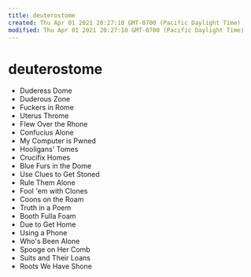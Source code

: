 ```yaml
---
title: deuterostome
created: Thu Apr 01 2021 20:27:10 GMT-0700 (Pacific Daylight Time)
modified: Thu Apr 01 2021 20:27:10 GMT-0700 (Pacific Daylight Time)
---
```

# deuterostome

- Duderess Dome
- Duderous Zone
- Fuckers in Rome
- Uterus Throme
- Flew Over the Rhone
- Confucius Alone
- My Computer is Pwned
- Hooligans' Tomes
- Crucifix Homes
- Blue Furs in the Dome
- Use Clues to Get Stoned
- Rule Them Alone
- Fool 'em with Clones
- Coons on the Roam
- Truth in a Poem
- Booth Fulla Foam
- Due to Get Home
- Using a Phone
- Who's Been Alone
- Spooge on Her Comb
- Suits and Their Loans
- Roots We Have Shone
